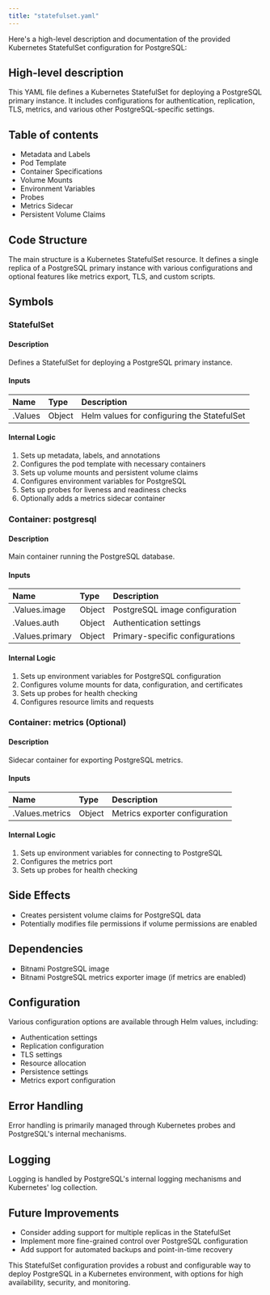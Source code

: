 ```yaml
---
title: "statefulset.yaml"
---
```


Here's a high-level description and documentation of the provided Kubernetes StatefulSet configuration for PostgreSQL:

## High-level description
This YAML file defines a Kubernetes StatefulSet for deploying a PostgreSQL primary instance. It includes configurations for authentication, replication, TLS, metrics, and various other PostgreSQL-specific settings.

## Table of contents
- Metadata and Labels
- Pod Template
- Container Specifications
- Volume Mounts
- Environment Variables
- Probes
- Metrics Sidecar
- Persistent Volume Claims

## Code Structure
The main structure is a Kubernetes StatefulSet resource. It defines a single replica of a PostgreSQL primary instance with various configurations and optional features like metrics export, TLS, and custom scripts.

## Symbols

### StatefulSet
#### Description
Defines a StatefulSet for deploying a PostgreSQL primary instance.

#### Inputs
| Name | Type | Description |
|:-----|:-----|:------------|
| .Values | Object | Helm values for configuring the StatefulSet |

#### Internal Logic
1. Sets up metadata, labels, and annotations
2. Configures the pod template with necessary containers
3. Sets up volume mounts and persistent volume claims
4. Configures environment variables for PostgreSQL
5. Sets up probes for liveness and readiness checks
6. Optionally adds a metrics sidecar container

### Container: postgresql
#### Description
Main container running the PostgreSQL database.

#### Inputs
| Name | Type | Description |
|:-----|:-----|:------------|
| .Values.image | Object | PostgreSQL image configuration |
| .Values.auth | Object | Authentication settings |
| .Values.primary | Object | Primary-specific configurations |

#### Internal Logic
1. Sets up environment variables for PostgreSQL configuration
2. Configures volume mounts for data, configuration, and certificates
3. Sets up probes for health checking
4. Configures resource limits and requests

### Container: metrics (Optional)
#### Description
Sidecar container for exporting PostgreSQL metrics.

#### Inputs
| Name | Type | Description |
|:-----|:-----|:------------|
| .Values.metrics | Object | Metrics exporter configuration |

#### Internal Logic
1. Sets up environment variables for connecting to PostgreSQL
2. Configures the metrics port
3. Sets up probes for health checking

## Side Effects
- Creates persistent volume claims for PostgreSQL data
- Potentially modifies file permissions if volume permissions are enabled

## Dependencies
- Bitnami PostgreSQL image
- Bitnami PostgreSQL metrics exporter image (if metrics are enabled)

## Configuration
Various configuration options are available through Helm values, including:
- Authentication settings
- Replication configuration
- TLS settings
- Resource allocation
- Persistence settings
- Metrics export configuration

## Error Handling
Error handling is primarily managed through Kubernetes probes and PostgreSQL's internal mechanisms.

## Logging
Logging is handled by PostgreSQL's internal logging mechanisms and Kubernetes' log collection.

## Future Improvements
- Consider adding support for multiple replicas in the StatefulSet
- Implement more fine-grained control over PostgreSQL configuration
- Add support for automated backups and point-in-time recovery

This StatefulSet configuration provides a robust and configurable way to deploy PostgreSQL in a Kubernetes environment, with options for high availability, security, and monitoring.
